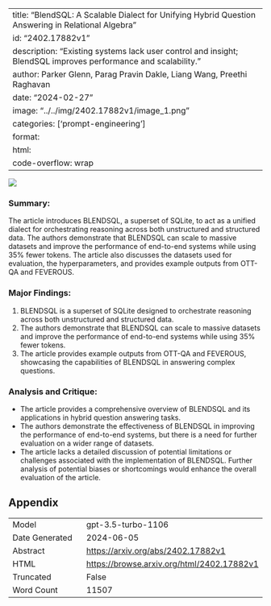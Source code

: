 
---
title: "BlendSQL: A Scalable Dialect for Unifying Hybrid Question Answering in Relational Algebra"
id: "2402.17882v1"
description: "Existing systems lack user control and insight; BlendSQL improves performance and scalability."
author: Parker Glenn, Parag Pravin Dakle, Liang Wang, Preethi Raghavan
date: "2024-02-27"
image: "../../img/2402.17882v1/image_1.png"
categories: ['prompt-engineering']
format:
  html:
    code-overflow: wrap
---

![](../../img/2402.17882v1/image_1.png)

### Summary:
The article introduces BLENDSQL, a superset of SQLite, to act as a unified dialect for orchestrating reasoning across both unstructured and structured data. The authors demonstrate that BLENDSQL can scale to massive datasets and improve the performance of end-to-end systems while using 35% fewer tokens. The article also discusses the datasets used for evaluation, the hyperparameters, and provides example outputs from OTT-QA and FEVEROUS.

### Major Findings:
1. BLENDSQL is a superset of SQLite designed to orchestrate reasoning across both unstructured and structured data.
2. The authors demonstrate that BLENDSQL can scale to massive datasets and improve the performance of end-to-end systems while using 35% fewer tokens.
3. The article provides example outputs from OTT-QA and FEVEROUS, showcasing the capabilities of BLENDSQL in answering complex questions.

### Analysis and Critique:
- The article provides a comprehensive overview of BLENDSQL and its applications in hybrid question answering tasks.
- The authors demonstrate the effectiveness of BLENDSQL in improving the performance of end-to-end systems, but there is a need for further evaluation on a wider range of datasets.
- The article lacks a detailed discussion of potential limitations or challenges associated with the implementation of BLENDSQL. Further analysis of potential biases or shortcomings would enhance the overall evaluation of the article.

## Appendix

|          |          |
|----------|----------|
| Model     | gpt-3.5-turbo-1106       |
| Date Generated     | 2024-06-05       |
| Abstract | [https://arxiv.org/abs/2402.17882v1](https://arxiv.org/abs/2402.17882v1)        |
| HTML     | [https://browse.arxiv.org/html/2402.17882v1](https://browse.arxiv.org/html/2402.17882v1)       |
| Truncated       | False       |
| Word Count       | 11507       |